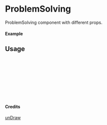 
<Meta of={ProblemSolving} title="unDraw/ProblemSolving" />

# ProblemSolving

ProblemSolving component with different props.

#### Example

<Canvas of={ProblemSolving.Primary} />

## Usage

```ts
import { ProblemSolving } from "yadl-ui";

const Example = () => {
  return (
      <ProblemSolving />
  );
};

export default Example;
```

#### Credits
[unDraw](https://undraw.co/illustrations)
